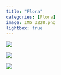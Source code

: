 ```yaml
---
title: "Flora"
categories: [Flora]
image: IMG_3228.png
lightbox: true
---
```


![](images/IMG_2593.png){group="Flora"}

::: {layout="[1,1]"}

![](images/IMG_3228.png){group="Flora"}

![](images/IMG_2563.png){group="Flora"}
:::
